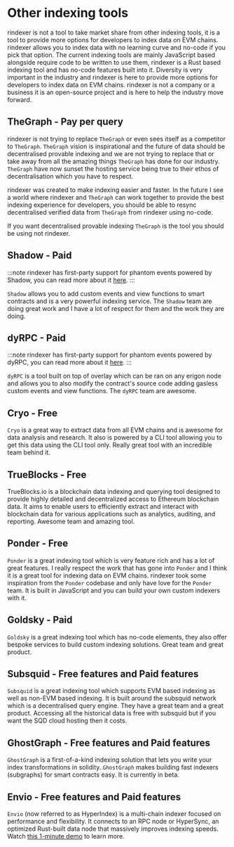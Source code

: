 # Other indexing tools

rindexer is not a tool to take market share from other indexing tools, it is a tool to provide more options for developers
to index data on EVM chains. rindexer allows you to index data with no learning curve and no-code if you pick that option. 
The current indexing tools are mainly JavaScript based alongside require code to be written to use them, 
rindexer is a Rust based indexing tool and has no-code features built into it. 
Diversity is very important in the industry and rindexer is here to provide more options for developers to index data on EVM chains.
rindexer is not a company or a business it is an open-source project and is here to help the industry move forward.

## TheGraph - Pay per query

rindexer is not trying to replace `TheGraph` or even sees itself as a competitor to `TheGraph`.
`TheGraph` vision is inspirational and the future of data should be decentralised provable indexing 
and we are not trying to replace that or take away from all the amazing things `TheGraph` has done for our industry. 
`TheGraph` have now sunset the hosting service being true to their ethos of decentralisation which you have to
respect.

rindexer was created to make indexing easier and faster. In the future I see a world where 
rindexer and `TheGraph` can work together to provide the best indexing experience for developers, you should be able
to resync decentralised verified data from `TheGraph` from rindexer using no-code. 

If you want decentralised provable indexing `TheGraph` is the tool you should be using not rindexer.

## Shadow - Paid

:::note
rindexer has first-party support for phantom events powered by Shadow, you can read more about it [here](/docs/start-building/phantom).
:::

`Shadow` allows you to add custom events and view functions to smart contracts and is a very powerful indexing service.
The `Shadow` team are doing great work and I have a lot of respect for them and the work they are doing.

## dyRPC - Paid

:::note
rindexer has first-party support for phantom events powered by dyRPC, you can read more about it [here](/docs/start-building/phantom).
:::

`dyRPC` is a tool built on top of overlay which can be ran on any erigon node and allows you to also modify the contract's source code
adding gasless custom events and view functions. The `dyRPC` team are awesome.

## Cryo - Free

`Cryo` is a great way to extract data from all EVM chains and is awesome for data analysis and research. It also is powered
by a CLI tool allowing you to get this data using the CLI tool only. Really great tool with an incredible team behind it.

## TrueBlocks - Free

TrueBlocks.io is a blockchain data indexing and querying tool designed to provide highly detailed and decentralized
access to Ethereum blockchain data. It aims to enable users to efficiently extract and interact with blockchain data for various applications such as analytics, auditing, and reporting.
Awesome team and amazing tool.

## Ponder - Free

`Ponder` is a great indexing tool which is very feature rich and has a lot of great features. I really respect
the work that has gone into `Ponder` and I think it is a great tool for indexing data on EVM chains. rindexer 
took some inspiration from the `Ponder` codebase and only have love for the `Ponder` team.
It is built in JavaScript and you can build your own custom indexers with it.

## Goldsky - Paid

`Goldsky` is a great indexing tool which has no-code elements, they also offer bespoke services to build custom indexing solutions.
Great team and great product.

## Subsquid - Free features and Paid features

`Subsquid` is a great indexing tool which supports EVM based indexing as well as non-EVM based indexing. It is built
around the subsquid network which is a decentralised query engine. They have a great team and a great product.
Accessing all the historical data is free with subsquid but if you want the SQD cloud hosting then it costs.

## GhostGraph - Free features and Paid features

`GhostGraph` is a first-of-a-kind indexing solution that lets you write your index transformations in solidity. `GhostGraph` makes building fast indexers (subgraphs) for smart contracts easy. It is currently in beta.

## Envio - Free features and Paid features
`Envio` (now referred to as HyperIndex) is a multi-chain indexer focused on performance and flexibility. It connects to an RPC node or HyperSync, an optimized Rust-built data node that massively improves indexing speeds.
Watch [this 1-minute demo](https://youtu.be/zkVlGgf5XAo) to learn more.